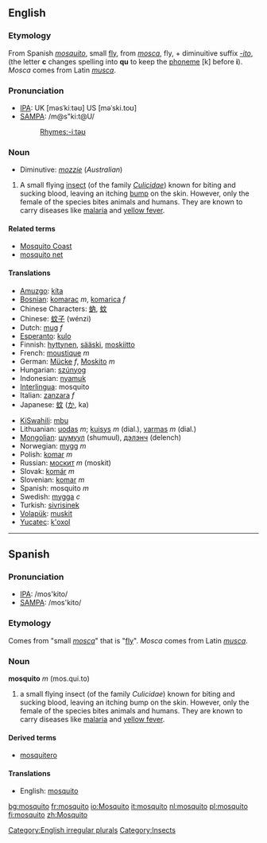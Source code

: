 {{See|Mosquito}}
==English==
=== Etymology ===
From Spanish ''[[mosquito#Spanish|mosquito]]'', small [[fly]], from ''[[mosca]]'', fly, + diminuitive suffix ''[[-ito]]'', (the letter '''c''' changes spelling into '''qu''' to keep the [[phoneme]] [k] before '''i'''). ''Mosca'' comes from Latin ''[[musca]]''.

===Pronunciation===
*[[w:IPA|IPA]]: UK [məsˈkiːtəʊ] US [məˈski.toʊ]
*[[w:SAMPA|SAMPA]]: /m@s"ki:t@U/
*:[[Rhymes:English:-iːtəʊ|Rhymes:-iːtəʊ]]

=== Noun ===
[[Category:English irregular plurals]]
{{en-noun2|'''mosquito'''|'''[[mosquitoes]] '''or''' [[mosquitos]]'''}}
{{red}}
*Diminutive: ''[[mozzie]]'' (''Australian'')
{{bottom}}

#[[Category:Insects]] A small flying [[insect]] (of the family ''[[Culicidae]]'') known for biting and sucking blood, leaving an itching [[bump]] on the skin. However, only the female of the species bites animals and humans. They are known to carry diseases like [[malaria]] and [[yellow fever]]. 

==== Related terms ====
*[[Mosquito Coast]]
*[[mosquito net]]

==== Translations ====
{{top}}
*[[Amuzgo]]: [[kíta]]
*[[Bosnian]]: [[komarac]] ''m'', [[komarica]] ''f''
*Chinese Characters: [[蚋]], [[蚊]]
*Chinese: [[蚊子]] (wénzi)
*Dutch: [[mug]] ''f''
*[[Esperanto]]: [[kulo]]
*Finnish: [[hyttynen]], [[sääski]], [[moskiitto]]
*French: [[moustique]] ''m''
*German: [[Mücke]] ''f'', [[Moskito]] ''m''
*Hungarian: [[szúnyog]]
*Indonesian: [[nyamuk]]
*[[Interlingua]]: mosquito
*Italian: [[zanzara]] ''f''
*Japanese: [[蚊]] ([[か]], ka)
{{mid}}
*[[KiSwahili]]: [[mbu]]
*Lithuanian: [[uodas]] ''m''; [[kuisys]] ''m'' (dial.), [[varmas]] ''m'' (dial.)
*[[Mongolian]]: [[шумуул]] (shumuul), [[дэлэнч]] (delench)
*Norwegian: [[mygg]] ''m''
*Polish: [[komar]] ''m''
*Russian: [[москит]] ''m'' (moskit)<!-- was [[комар|кома́р]] ''m'' (komár), but this means gnat, midge -->
*Slovak: [[komár#Slovak|komár]] ''m''
*Slovenian: [[komar]] ''m''
*Spanish: mosquito ''m''
*Swedish: [[mygga]] ''c''
*Turkish: [[sivrisinek]]
*[[Volapük]]: [[muskit]]
*[[Yucatec]]: [[k'oxol]]
{{bottom}}

----

==Spanish==
===Pronunciation===
*[[w:IPA|IPA]]: /mos'kito/
*[[w:SAMPA|SAMPA]]: /mos'kito/

=== Etymology ===
Comes from "small ''[[mosca]]''" that is "[[fly]]". ''Mosca'' comes from Latin ''[[musca]]''.

=== Noun ===
'''mosquito''' ''m'' (mos.qui.to)

#a small flying insect (of the family ''Culicidae'') known for biting and sucking blood, leaving an itching bump on the skin. However, only the female of the species bites animals and humans. They are known to carry diseases like [[malaria]] and [[yellow fever]]. 

==== Derived terms ====
*[[mosquitero]]

==== Translations ====
*English: [[mosquito#English|mosquito]]


[[bg:mosquito]]
[[fr:mosquito]]
[[io:Mosquito]]
[[it:mosquito]]
[[nl:mosquito]]
[[pl:mosquito]]
[[fi:mosquito]]
[[zh:Mosquito]]